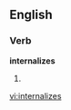 
==English==

===Verb===
'''internalizes'''

# {{third-person singular of|[[internalize]]}}

[[vi:internalizes]]